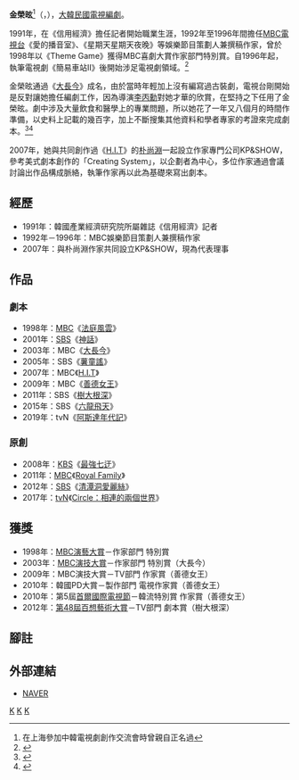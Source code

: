 {{藝人
| 姓名     = 金榮昡
| 類型     = 編劇
| 圖片     = 
| 圖片尺寸 = 
| 圖片簡介 = 
| 原名     = 
| 外文名   = 김영현
| 外文     = ko
| 羅馬拼音 = Kim Yeong Hyeon
| 英文名   = 
| 綽號     = 
| 其他藝名 = 
| 國籍     = {{KOR}}
| 民族     = 
| 籍貫     = 
| 出生日期 = {{birth date and age|1966|11|23}}
| 出生地點 = {{KOR}}[[忠清北道|忠清北道]][[忠州市|忠州市]]
| 職業     = [[編劇|編劇]]、[[作家|作家]]
| 語言     = [[韓语|韓语]]
| 教育程度 = 永東女子高中（現為永東一中）<br>[[延世大學|延世大學]]經濟系學士
| 出身地   = 
| 出道作   = 
| 出道日期 = 
| 代表作   = 
| 活躍年代 = 
| 经纪公司 = [[Studio_Dragon_Corporation|Studio Dragon Corporation]]
}}

{{Infobox Korean name
|hangul =김영현
|hanja = {{linktext|金|榮|昡}}
}}

'''金榮昡'''<ref>在上海參加中韓電視劇創作交流會時曾親自正名過</ref>（{{lang-ko|김영현}}，{{bd|1966年|11月23日}}），[[大韓民國|大韓民國]][[電視劇|電視]][[編劇|編劇]]。

1991年，在《信用經濟》擔任記者開始職業生涯，1992年至1996年間擔任[[文化廣播_(韓國)|MBC電視台]]《愛的播音室》、《星期天星期天夜晚》等娛樂節目策劃人兼撰稿作家，曾於1998年以《Theme Game》獲得MBC喜劇大賞作家部門特別賞。自1996年起，執筆電視劇《簡易車站Ⅱ》後開始涉足電視劇領域。<ref>{{Cite web |url=http://www.books.com.tw/products/0010342520 |title=《薯童謠》小說作者介紹 |accessdate=2014-05-01 |archive-date=2014-05-02 |archive-url=https://web.archive.org/web/20140502032205/http://www.books.com.tw/products/0010342520 |dead-url=no }}</ref>

金榮昡通過《[[大長今_(電視劇)|大長今]]》成名，由於當時年輕加上沒有編寫過古裝劇，電視台剛開始是反對讓她擔任編劇工作，因為導演[[李丙勳|李丙勳]]對她才華的欣賞，在堅持之下任用了金榮昡。劇中涉及大量飲食和醫學上的專業問題，所以她花了一年又八個月的時間作準備，以史料上記載的幾百字，加上不斷搜集其他資料和學者專家的考證來完成劇本。<ref>{{Cite web |url=http://ent.sina.com.cn/v/j/2005-11-05/0127886648.html |title=訪《大長今》編劇金英賢：強化細部描述和構思 |accessdate=2014-05-01 |archive-date=2014-05-02 |archive-url=https://web.archive.org/web/20140502013227/http://ent.sina.com.cn/v/j/2005-11-05/0127886648.html |dead-url=no }}</ref><ref>{{Cite web |url=http://yule.sohu.com/20050921/n227030185.shtml |title=《大長今》導演：我是邊演邊拍邊改 |accessdate=2014-05-01 |archive-date=2014-05-02 |archive-url=https://web.archive.org/web/20140502005452/http://yule.sohu.com/20050921/n227030185.shtml |dead-url=no }}</ref>

2007年，她與共同創作過《[[H.I.T|H.I.T]]》的[[朴尚淵|朴尚淵]]一起設立作家專門公司KP&SHOW，參考美式劇本創作的「Creating System」，以企劃者為中心，多位作家通過會議討論出作品構成脈絡，執筆作家再以此為基礎來寫出劇本。
== 經歷 ==
*1991年：韓國產業經濟研究院所屬雜誌《信用經濟》記者
*1992年－1996年：MBC娛樂節目策劃人兼撰稿作家
*2007年：與朴尚淵作家共同設立KP&SHOW，現為代表理事

== 作品 ==
=== 劇本 ===
*1998年：[[文化廣播_(韓國)|MBC]]《[[法庭風雲|法庭風雲]]》
*2001年：[[SBS_(韓國)|SBS]]《[[神話_(韓國電視劇)|神話]]》
*2003年：MBC《[[大長今_(電視劇)|大長今]]》
*2005年：SBS《[[薯童謠_(電視劇)|薯童謠]]》
*2007年：MBC《[[H.I.T|H.I.T]]》
*2009年：MBC《[[善德女王_(電視劇)|善德女王]]》
*2011年：SBS《[[樹大根深|樹大根深]]》
*2015年：SBS《[[六龍飛天|六龍飛天]]》
*2019年：tvN《[[阿斯達年代記|阿斯達年代記]]》

=== 原創 ===
*2008年：[[韓國放送公社|KBS]]《[[最強七迂|最強七迂]]》
*2011年：[[文化廣播_(韓國)|MBC]]《[[Royal_Family|Royal Family]]》
*2012年：[[SBS_(韓國)|SBS]]《[[清潭洞愛麗絲|清潭洞愛麗絲]]》
*2017年：[[tvN|tvN]]《[[Circle：相連的兩個世界|Circle：相連的兩個世界]]》

== 獲獎 ==
*1998年：[[MBC演藝大賞|MBC演藝大賞]]－作家部門 特別賞
*2003年：[[MBC演技大賞|MBC演技大賞]]－作家部門 特別賞（大長今）
*2009年：MBC演技大賞－TV部門 作家賞（善德女王）
*2010年：韓國PD大賞－製作部門 電視作家賞（善德女王）
*2010年：第5屆[[首爾國際電視節|首爾國際電視節]]－韓流特別賞 作家賞（善德女王）
*2012年：[[第48屆百想藝術大賞|第48屆百想藝術大賞]]－TV部門 劇本賞（樹大根深）

== 腳註 ==
{{reflist}}
== 外部連結 ==
*[http://people.search.naver.com/search.naver?where=nexearch&query=%EA%B9%80%EC%98%81%ED%98%84&sm=tab_txc&ie=utf8&key=PeopleService&os=112183 NAVER] {{Wayback|url=http://people.search.naver.com/search.naver?where=nexearch&query=%EA%B9%80%EC%98%81%ED%98%84&sm=tab_txc&ie=utf8&key=PeopleService&os=112183 |date=20140109151728 }}{{ko}}
{{百想藝術大賞電視部門劇本賞}}
[[Category:韓國編劇|K]]
[[Category:延世大學校友|K]]
[[Category:金姓|K]]